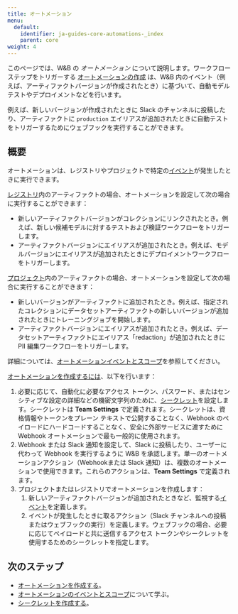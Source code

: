 ```yaml
---
title: オートメーション
menu:
  default:
    identifier: ja-guides-core-automations-_index
    parent: core
weight: 4
---
```



<Info>
<EnterpriseCloudOnly/>
</Info>

このページでは、W&B の _オートメーション_ について説明します。ワークフローステップをトリガーする [オートメーションの作成](/ja/guides/core/automations/create-automations/) は、W&B 内のイベント（例えば、アーティファクトバージョンが作成されたとき）に基づいて、自動モデルテストやデプロイメントなどを行います。

例えば、新しいバージョンが作成されたときに Slack のチャンネルに投稿したり、アーティファクトに `production` エイリアスが追加されたときに自動テストをトリガーするためにウェブフックを実行することができます。

## 概要
オートメーションは、レジストリやプロジェクトで特定の[イベント](/ja/guides/core/automations/automation-events/)が発生したときに実行できます。

[レジストリ](/ja/guides/core/registry/)内のアーティファクトの場合、オートメーションを設定して次の場合に実行することができます：
- 新しいアーティファクトバージョンがコレクションにリンクされたとき。例えば、新しい候補モデルに対するテストおよび検証ワークフローをトリガーします。
- アーティファクトバージョンにエイリアスが追加されたとき。例えば、モデルバージョンにエイリアスが追加されたときにデプロイメントワークフローをトリガーします。

[プロジェクト](/ja/guides/track/project-page/)内のアーティファクトの場合、オートメーションを設定して次の場合に実行することができます：
- 新しいバージョンがアーティファクトに追加されたとき。例えば、指定されたコレクションにデータセットアーティファクトの新しいバージョンが追加されたときにトレーニングジョブを開始します。
- アーティファクトバージョンにエイリアスが追加されたとき。例えば、データセットアーティファクトにエイリアス「redaction」が追加されたときに PII 編集ワークフローをトリガーします。

詳細については、[オートメーションイベントとスコープ](/ja/guides/core/automations/automation-events/)を参照してください。

[オートメーションを作成するには](/ja/guides/core/automations/create-automations/)、以下を行います：

1. 必要に応じて、自動化に必要なアクセス トークン、パスワード、またはセンシティブな設定の詳細などの機密文字列のために、[シークレット](/ja/guides/secrets/)を設定します。シークレットは **Team Settings** で定義されます。シークレットは、資格情報やトークンをプレーン テキストで公開することなく、Webhook のペイロードにハードコードすることなく、安全に外部サービスに渡すために Webhook オートメーションで最も一般的に使用されます。
1. Webhook または Slack 通知を設定して、Slack に投稿したり、ユーザーに代わって Webhook を実行するように W&B を承認します。単一のオートメーションアクション（Webhookまたは Slack 通知）は、複数のオートメーションで使用できます。これらのアクションは、**Team Settings** で定義されます。
1. プロジェクトまたはレジストリでオートメーションを作成します：
    1. 新しいアーティファクトバージョンが追加されたときなど、監視する[イベント](#automation-events)を定義します。
    1. イベントが発生したときに取るアクション（Slack チャンネルへの投稿またはウェブフックの実行）を定義します。ウェブフックの場合、必要に応じてペイロードと共に送信するアクセス トークンやシークレットを使用するためのシークレットを指定します。

## 次のステップ
- [オートメーションを作成する](/ja/guides/core/automations/create-automations/)。
- [オートメーションのイベントとスコープ](/ja/guides/core/automations/automation-events/)について学ぶ。
- [シークレットを作成する](/ja/guides/secrets/)。